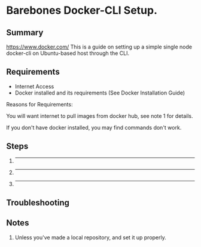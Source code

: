# Barebones Docker-CLI Setup.

## Summary

https://www.docker.com/
This is a guide on setting up a simple single node docker-cli on Ubuntu-based host through the CLI.

## Requirements

- Internet Access
- Docker installed and its requirements (See Docker Installation Guide)

Reasons for Requirements:

You will want internet to pull images from docker hub, see note 1 for details.

If you don't have docker installed, you may find commands don't work.

## Steps

1. ** **

2. ** **

3. ** **



## Troubleshooting

## Notes

1. Unless you've made a local repository, and set it up properly. 
